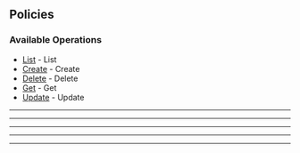 
## Policies

### Available Operations

* [List](/policies/list) - List
* [Create](/policies/create) - Create
* [Delete](/policies/delete) - Delete
* [Get](/policies/get) - Get
* [Update](/policies/update) - Update

---
<List />

---
<Create />

---
<Delete />

---
<Get />

---
<Update />
